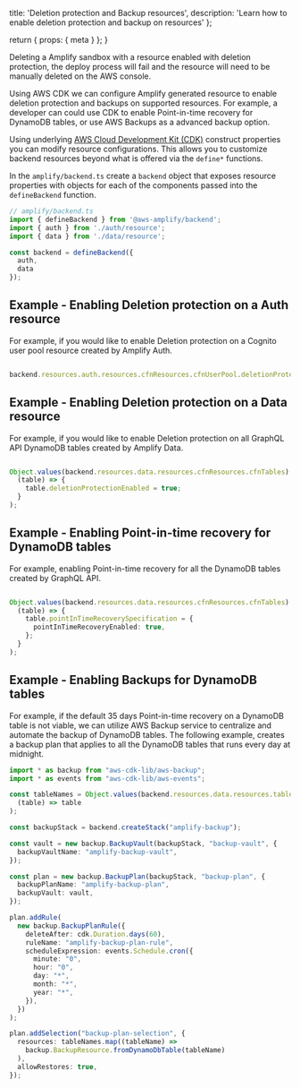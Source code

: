   title: 'Deletion protection and Backup resources',
  description: 'Learn how to enable deletion protection and backup on resources'
};

  return {
    props: {
      meta
    }
  };
}


<Callout warning>

Deleting a Amplify sandbox with a resource enabled with deletion protection, the deploy process will fail and the resource will need to be manually deleted on the AWS console. 

</Callout>

Using AWS CDK we can configure Amplify generated resource to enable deletion protection and backups on supported resources. For example, a developer can could use CDK to enable Point-in-time recovery for DynamoDB tables, or use AWS Backups as a advanced backup option.

Using underlying [AWS Cloud Development Kit (CDK)](https://docs.aws.amazon.com/cdk/latest/guide/home.html) construct properties you can modify resource configurations. This allows you to customize backend resources beyond what is offered via the `define*` functions.

In the `amplify/backend.ts` create a `backend` object that exposes resource properties with objects for each of the components passed into the `defineBackend` function.

```ts title="amplify/backend.ts"
// amplify/backend.ts
import { defineBackend } from '@aws-amplify/backend';
import { auth } from './auth/resource';
import { data } from './data/resource';

const backend = defineBackend({
  auth,
  data
});

```

## Example - Enabling Deletion protection on a Auth resource

For example, if you would like to enable Deletion protection on a Cognito user pool resource created by Amplify Auth.

```ts title="amplify/backend.ts"

backend.resources.auth.resources.cfnResources.cfnUserPool.deletionProtection ="ACTIVE";

```

## Example - Enabling Deletion protection on a Data resource

For example, if you would like to enable Deletion protection on all GraphQL API DynamoDB tables created by Amplify Data.

```ts title="amplify/backend.ts"

Object.values(backend.resources.data.resources.cfnResources.cfnTables).forEach(
  (table) => {
    table.deletionProtectionEnabled = true;
  }
);

```

## Example - Enabling Point-in-time recovery for DynamoDB tables

For example, enabling Point-in-time recovery for all the DynamoDB tables created by GraphQL API.

```ts title="amplify/backend.ts"

Object.values(backend.resources.data.resources.cfnResources.cfnTables).forEach(
  (table) => {
    table.pointInTimeRecoverySpecification = {
      pointInTimeRecoveryEnabled: true,
    };
  }
);

```

## Example - Enabling Backups for DynamoDB tables

For example, if the default 35 days Point-in-time recovery on a DynamoDB table is not viable, we can utilize AWS Backup service to centralize and automate the backup of DynamoDB tables. 
The following example, creates a backup plan that applies to all the DynamoDB tables that runs every day at midnight. 

```ts title="amplify/backend.ts"
import * as backup from "aws-cdk-lib/aws-backup";
import * as events from "aws-cdk-lib/aws-events";

const tableNames = Object.values(backend.resources.data.resources.tables).map(
  (table) => table
);

const backupStack = backend.createStack("amplify-backup");

const vault = new backup.BackupVault(backupStack, "backup-vault", {
  backupVaultName: "amplify-backup-vault",
});

const plan = new backup.BackupPlan(backupStack, "backup-plan", {
  backupPlanName: "amplify-backup-plan",
  backupVault: vault,
});

plan.addRule(
  new backup.BackupPlanRule({
    deleteAfter: cdk.Duration.days(60),
    ruleName: "amplify-backup-plan-rule",
    scheduleExpression: events.Schedule.cron({
      minute: "0",
      hour: "0",
      day: "*",
      month: "*",
      year: "*",
    }),
  })
);

plan.addSelection("backup-plan-selection", {
  resources: tableNames.map((tableName) =>
    backup.BackupResource.fromDynamoDbTable(tableName)
  ),
  allowRestores: true,
});

```
